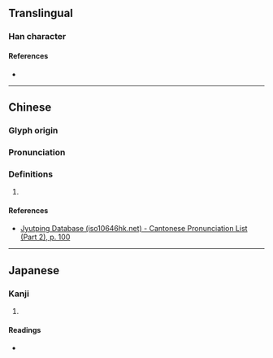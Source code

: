 {{character info/new}}
==Translingual==

===Han character===
{{Han char|rn=46|rad=山|as=10|sn=13|four=|canj=FFBU|ids=⿱𤇾山}}

====References====
* {{Han ref|kx=0317.160|dkj=08337|dj=0617.370|hdz=10792.070|uh=5D64|ud=23908}}

----

==Chinese==
{{zh-forms}}

===Glyph origin===
{{Han etym}}

===Pronunciation===
{{zh-pron
|m=róng
|c=wing4
|mc=y
|oc=y
|cat=
}}

===Definitions===
{{zh-hanzi}}

# {{rfdef|lang=zh}}

====References====
* [http://www.iso10646hk.net/jp/document/download.jsp Jyutping Database (iso10646hk.net) - Cantonese Pronunciation List (Part 2), p. 100]

----

==Japanese==

===Kanji===
{{ja-kanji|grade=|rs=山10}}

# {{rfdef|ja|sort=山10}}

====Readings====
* {{ja-readings|on=けい,ぎょう,こう,えい,よう|kun=やまのふかいさま}}